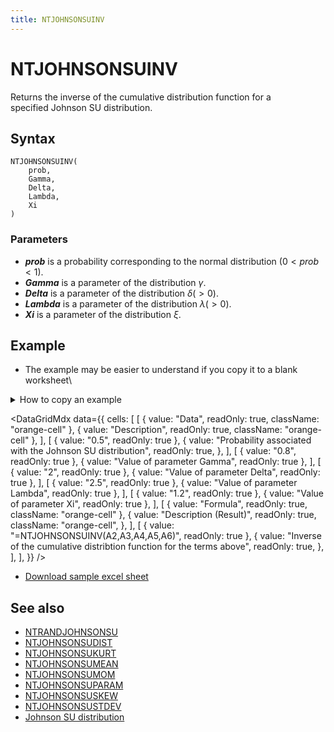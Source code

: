 ```yaml
---
title: NTJOHNSONSUINV
---
```



# NTJOHNSONSUINV

Returns the inverse of the cumulative distribution function for a specified Johnson SU distribution.

## Syntax

```excel
NTJOHNSONSUINV(
    prob,
    Gamma,
    Delta,
    Lambda,
    Xi
)
```

### Parameters

- **_prob_** is a probability corresponding to the normal distribution $(0<prob<1)$.
- **_Gamma_** is a parameter of the distribution $\gamma$.
- **_Delta_** is a parameter of the distribution $\delta(>0)$.
- **_Lambda_** is a parameter of the distribution $\lambda(>0)$.
- **_Xi_** is a parameter of the distribution $\xi$.

## Example

- The example may be easier to understand if you copy it to a blank worksheet\

<details>
  <summary>How to copy an example</summary>

1.  Create a blank workbook or worksheet.
2.  Select the example in the Help topic.

    **Note**  Do not select the row or column headers.

    ![Selecting an example from Help](./../../assets/functions/HowToCopy.png)

    Selecting an example from Help

3.  Press CTRL+C.
4.  In the worksheet, select cell A1, and press CTRL+V.
5.  To switch between viewing the results and viewing the formulas that return the results, press CTRL+` (grave accent), or on the **Tools** menu, point to **Formula Auditing**, and then click **Formula Auditing Mode**.

</details>

<DataGridMdx
  data={{
    cells: [
      [
        { value: "Data", readOnly: true, className: "orange-cell" },
        { value: "Description", readOnly: true, className: "orange-cell" },
      ],
      [
        { value: "0.5", readOnly: true },
        {
          value: "Probability associated with the Johnson SU distribution",
          readOnly: true,
        },
      ],
      [
        { value: "0.8", readOnly: true },
        { value: "Value of parameter Gamma", readOnly: true },
      ],
      [
        { value: "2", readOnly: true },
        { value: "Value of parameter Delta", readOnly: true },
      ],
      [
        { value: "2.5", readOnly: true },
        { value: "Value of parameter Lambda", readOnly: true },
      ],
      [
        { value: "1.2", readOnly: true },
        { value: "Value of parameter Xi", readOnly: true },
      ],
      [
        { value: "Formula", readOnly: true, className: "orange-cell" },
        {
          value: "Description (Result)",
          readOnly: true,
          className: "orange-cell",
        },
      ],
      [
        { value: "=NTJOHNSONSUINV(A2,A3,A4,A5,A6)", readOnly: true },
        {
          value:
            "Inverse of the cumulative distribtion function for the terms above",
          readOnly: true,
        },
      ],
    ],
  }}
/>

- [Download sample excel sheet](https://www.ntrand.com/files/NtRand2.zip)

## See also

- [NTRANDJOHNSONSU](../01-random-numbers/01-single-series/08-ntrandjohnsonsu.mdx)
- [NTJOHNSONSUDIST](047-ntjohnsonsudist.mdx)
- [NTJOHNSONSUKURT](049-ntjohnsonsukurt.mdx)
- [NTJOHNSONSUMEAN](050-ntjohnsonsumean.mdx)
- [NTJOHNSONSUMOM](051-ntjohnsonsumom.mdx)
- [NTJOHNSONSUPARAM](052-ntjohnsonsuparam.mdx)
- [NTJOHNSONSUSKEW](053-ntjohnsonsuskew.mdx)
- [NTJOHNSONSUSTDEV](054-ntjohnsonsustdev.mdx)
- [Johnson SU distribution](../../05-gallery-of-distributions/johnson-su-distribution.mdx)
